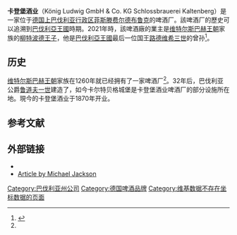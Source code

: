 {{Infobox factory
| name             = 卡登堡酒业<br>König Ludwig GmbH & Co. KG Schlossbrauerei Kaltenberg
| logo             = Koenig-Ludwig-Weissbier.svg
| logo_size        = 
| logo_alt         = 
| logo_caption     = 
| image            = 
| image_size       = 
| image_alt        = 
| image_caption    = 
| type             = 
| location         = 
| location_place   = 
| location_city    = [[菲斯滕费尔德布鲁克|菲斯滕费尔德布鲁克]]
| location_state   = [[巴伐利亚|巴伐利亚]]
| location_country = [[德国|德国]]
| coordinates      = {{coord|48.1826|N|11.2526|E|display=inline,title}}
| mapframe-zoom    = 6
| opened           = 1871
| closed           = 
| key_people       = 
| production       = {{convert|340000|hl|usbeerbbl|lk=on}}
| other_products   = 
| revenue          = 
| operating_income = 
| intl             = 
| net_income       = 
| assets           = 
| owner            = 
| num_employees    = 
| parent           = 
| divisions        = 
| subsid           = 
| distribution     = 
| tasting          = 
| url              = 
| active_beers     = 
| seasonal_beers   = 
| other_beers      = 
| inactive_beers   = 
}}
'''卡登堡酒业'''（König Ludwig GmbH & Co. KG Schlossbrauerei Kaltenberg）是一家位于[[德国|德国]][[上巴伐利亚行政区|上巴伐利亚行政区]][[菲斯滕费尔德布鲁克|菲斯滕费尔德布鲁克]]的啤酒厂。該啤酒厂的歷史可以追溯到[[巴伐利亞王國|巴伐利亞王國]]時期。2021年時，該啤酒廠的業主是[[维特尔斯巴赫王朝|维特尔斯巴赫王朝]]家族的[[柳特波德王子_(巴伐利亞)|柳特波德王子]]，他是[[巴伐利亞王國|巴伐利亞王國]]最后一位国王[[路德维希三世_(巴伐利亚)|路德维希三世]]的曾孙<ref name=":0">{{Cite web|title=Historie – König Ludwig|url=https://www.koenig-ludwig-brauerei.com/historie/|accessdate=2018-05-16|work=www.koenig-ludwig-brauerei.com|archive-date=2020-08-07|archive-url=https://web.archive.org/web/20200807114914/https://www.koenig-ludwig-brauerei.com/historie/|dead-url=yes}}</ref>。

== 历史 ==
[[维特尔斯巴赫王朝|维特尔斯巴赫王朝]]家族在1260年就已经拥有了一家啤酒厂<ref name=":0" />。32年后，巴伐利亚公爵[[鲁道夫一世_(上巴伐利亚)|鲁道夫一世]]建造了{{link-en|卡尔特贝格城堡|Schloss Kaltenberg}}，如今卡尔特贝格城堡是卡登堡酒业啤酒厂的部分设施所在地。現今的卡登堡酒业于1870年开业。

== 参考文献 ==
<references />

==外部链接==
* {{Official website|http://www.kaltenberg.de}}
* [http://www.beerhunter.com/documents/19133-000026.html Article by Michael Jackson] {{Wayback|url=http://www.beerhunter.com/documents/19133-000026.html |date=20200108211711 }}

[[Category:巴伐利亚州公司|Category:巴伐利亚州公司]]
[[Category:德国啤酒品牌|Category:德国啤酒品牌]]
[[Category:维基数据不存在坐标数据的页面|Category:维基数据不存在坐标数据的页面]]